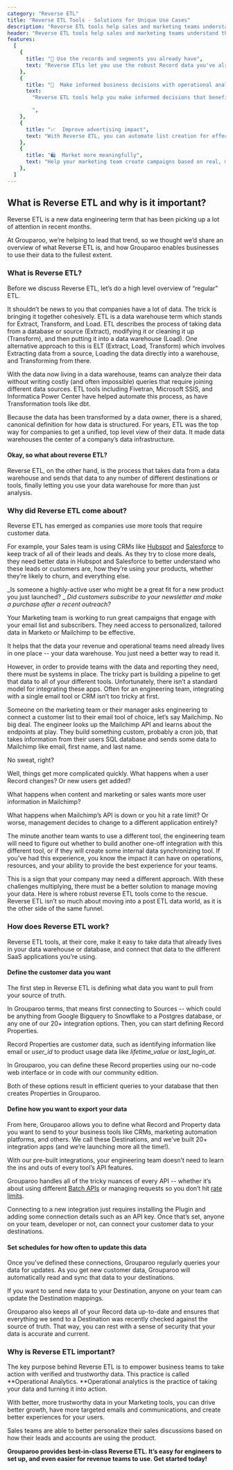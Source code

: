 ```yaml
---
category: "Reverse ETL"
title: "Reverse ETL Tools - Solutions for Unique Use Cases"
description: "Reverse ETL tools help sales and marketing teams understand their data and use the data warehouse to power campaigns and customer support. ✓ Start a free trial today!"
header: "Reverse ETL tools help sales and marketing teams understand their data and use the data warehouse to power campaigns and customer support"
features:
  [
    {
      title: "🔎 Use the records and segments you already have",
      text: "Reverse ETLs let you use the robust Record data you've already made in your data warehouse.",
    },
    {
      title: "💼  Make informed business decisions with operational analytics",
      text:
        "Reverse ETL tools help you make informed decisions that benefit your business.

        ",
    },
    {
      title: "📈  Improve advertising impact",
      text: "With Reverse ETL, you can automate list creation for effective advertising campaigns - saving you advertising dollars and time.",
    },
    {
      title: "🛍  Market more meaningfully",
      text: "Help your marketing team create campaigns based on real, meaningful data.",
    },
  ]
---
```


## What is Reverse ETL and why is it important?

Reverse ETL is a new data engineering term that has been picking up a lot of attention in recent months.

At Grouparoo, we’re helping to lead that trend, so we thought we’d share an overview of what Reverse ETL is, and how Grouparoo enables businesses to use their data to the fullest extent.

### What is Reverse ETL?

Before we discuss Reverse ETL, let’s do a high level overview of “regular” ETL.

It shouldn’t be news to you that companies have a lot of data. The trick is bringing it together cohesively. ETL is a data warehouse term which stands for Extract, Transform, and Load. ETL describes the process of taking data from a database or source (Extract), modifying it or cleaning it up (Transform), and then putting it into a data warehouse (Load). One alternative approach to this is ELT (Extract, Load, Transform) which involves Extracting data from a source, Loading the data directly into a warehouse, and Transforming from there.

<SectionDivider
  imagePath="/images/home/solutions/categories/etl.svg"
  heading="ETL: Extract, Transform, Load"
  width="600"
  height="394"
  content="With your data in a unified location, there's no need to write costly join queries or hunt down data between sources."
  imageLeft="false"
/>

With the data now living in a data warehouse, teams can analyze their data without writing costly (and often impossible) queries that require joining different data sources. ETL tools including Fivetran, Microsoft SSIS, and Informatica Power Center have helped automate this process, as have Transformation tools like dbt.

Because the data has been transformed by a data owner, there is a shared, canonical definition for how data is structured. For years, ETL was the top way for companies to get a unified, top level view of their data. It made data warehouses the center of a company’s data infrastructure.

#### Okay, so what about reverse ETL?

Reverse ETL, on the other hand, is the process that takes data from a data warehouse and sends that data to any number of different destinations or tools, finally letting you use your data warehouse for more than just analysis.

<SectionDivider
  imagePath="/images/home/solutions/categories/reverse-etl.svg"
  heading="Reverse ETL: Sync your data to destinations"
  width="600"
  height="394"
  content="Reversing the ETL process means your data can be synced to the destinations you use it most."
  imageLeft="true"
/>

### Why did Reverse ETL come about?

Reverse ETL has emerged as companies use more tools that require customer data.

For example, your Sales team is using CRMs like [Hubspot](http://hubspot.com) and [Salesforce](http://salesforce.com) to keep track of all of their leads and deals. As they try to close more deals, they need better data in Hubspot and Salesforce to better understand who these leads or customers are, how they’re using your products, whether they’re likely to churn, and everything else.

_Is someone a highly-active user who might be a great fit for a new product you just launched? _
_Did customers subscribe to your newsletter and make a purchase after a recent outreach?_

Your Marketing team is working to run great campaigns that engage with your email list and subscribers. They need access to personalized, tailored data in Marketo or Mailchimp to be effective.

It helps that the data your revenue and operational teams need already lives in one place -- your data warehouse. You just need a better way to read it.

<SectionDivider
  imagePath="/images/home/hero-diagram.svg"
  heading="Reverse ETL allows you to sync records and groups across your tools"
  width="600"
  height="255"
  content="You already have the data you need in your warehouse, Reverse ETLs allow you to sync that tailored data to tools such as Salesforce, Zendesk, or Marketo where you can put it to use."
  imageLeft="false"
/>

However, in order to provide teams with the data and reporting they need, there must be systems in place. The tricky part is building a pipeline to get that data to all of your different tools. Unfortunately, there isn’t a standard model for integrating these apps. Often for an engineering team, integrating with a single email tool or CRM isn’t too tricky at first.

Someone on the marketing team or their manager asks engineering to connect a customer list to their email tool of choice, let’s say Mailchimp. No big deal. The engineer looks up the Mailchimp API and learns about the endpoints at play. They build something custom, probably a cron job, that takes information from their users SQL database and sends some data to Mailchimp like email, first name, and last name.

No sweat, right?

Well, things get more complicated quickly. What happens when a user Record changes? Or new users get added?

What happens when content and marketing or sales wants more user information in Mailchimp?

What happens when Mailchimp’s API is down or you hit a rate limit? Or worse, management decides to change to a different application entirely?

The minute another team wants to use a different tool, the engineering team will need to figure out whether to build another one-off integration with this different tool, or if they will create some internal data synchronizing tool. If you’ve had this experience, you know the impact it can have on operations, resources, and your ability to provide the best experience for your teams.

This is a sign that your company may need a different approach. With these challenges multiplying, there must be a better solution to manage moving your data. Here is where robust reverse ETL tools come to the rescue. Reverse ETL isn’t so much about moving into a post ETL data world, as it is the other side of the same funnel.

### How does Reverse ETL work?

Reverse ETL tools, at their core, make it easy to take data that already lives in your data warehouse or database, and connect that data to the different SaaS applications you’re using.

#### Define the customer data you want

The first step in Reverse ETL is defining what data you want to pull from your source of truth.

In Grouparoo terms, that means first connecting to Sources -- which could be anything from Google Bigquery to Snowflake to a Postgres database, or any one of our 20+ integration options. Then, you can start defining Record Properties.

Record Properties are customer data, such as identifying information like email or _user_id_ to product usage data like _lifetime_value_ or _last_login_at_.

<SectionDivider
  imagePath="/images/home/how-it-works-1.png"
  heading="Defining records with Grouparoo is simple"
  width="733"
  height="398"
  content="You can use our enterprise UI or our community edition CLI tools to generate properties efficiently."
  imageLeft="true"
  browser="true"
/>

In Grouparoo, you can define these Record properties using our no-code web interface
or in code with our community edition.

Both of these options result in efficient queries to your database that then creates Properties in Grouparoo.

#### Define how you want to export your data

From here, Grouparoo allows you to define what Record and Property data you want to send to your business tools like CRMs, marketing automation platforms, and others. We call these Destinations, and we’ve built 20+ integration apps (and we’re launching more all the time!).

With our pre-built integrations, your engineering team doesn’t need to learn the ins and outs of every tool’s API features.

Grouparoo handles all of the tricky nuances of every API -- whether it’s about using different [Batch APIs](https://www.grouparoo.com/blog/batching-api-requests) or managing requests so you don’t hit [rate limits](https://www.grouparoo.com/blog/crm-system-rate-limiting).

Connecting to a new integration just requires installing the Plugin and adding some connection details such as an API key. Once that’s set, anyone on your team, developer or not, can connect your customer data to your destinations.

<SectionDivider
  imagePath="/images/home/how-it-works-3.png"
  heading="Map your data to any one of our 20+ destinations"
  width="733"
  height="398"
  content="No need for your team to know every quirk of your Destination's API.  Grouparoo handles all that for you."
  imageLeft="false"
  browser="true"
/>

#### Set schedules for how often to update this data

Once you’ve defined these connections, Grouparoo regularly queries your data for updates. As you get new customer data, Grouparoo will automatically read and sync that data to your destinations.

If you want to send new data to your Destination, anyone on your team can update the Destination mappings.

Grouparoo also keeps all of your Record data up-to-date and ensures that everything we send to a Destination was recently checked against the source of truth. That way, you can rest with a sense of security that your data is accurate and current.

<SectionDivider
  imagePath="/images/home/solutions/categories/schedules.png"
  heading="Schedule your records to sync automatically"
  width="787"
  height="427"
  content="With Grouparoo, runs can be triggered every hour, every day, every week, or in real-time."
  imageLeft="true"
  browser="true"
/>

### Why is Reverse ETL important?

The key purpose behind Reverse ETL is to empower business teams to take action with verified and trustworthy data. This practice is called **Operational Analytics. **Operational analytics is the practice of taking your data and turning it into action.

With better, more trustworthy data in your Marketing tools, you can drive better growth, have more targeted emails and communications, and create better experiences for your users.

Sales teams are able to better personalize their sales discussions based on how their leads and accounts are using the product.

**Grouparoo provides best-in-class Reverse ETL. It’s easy for engineers to set up, and even easier for revenue teams to use.
Get started today!**
